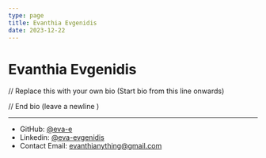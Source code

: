 ```yaml
---
type: page
title: Evanthia Evgenidis
date: 2023-12-22
---
```


# Evanthia Evgenidis

// Replace this with your own bio (Start bio from this line onwards)


// End bio (leave a newline )

---

- GitHub: [@eva-e](https://github.com/eva-e)
- Linkedin: [@eva-evgenidis](https://www.linkedin.com/in/eva-evgenidis/)
- Contact Email: evanthianything@gmail.com